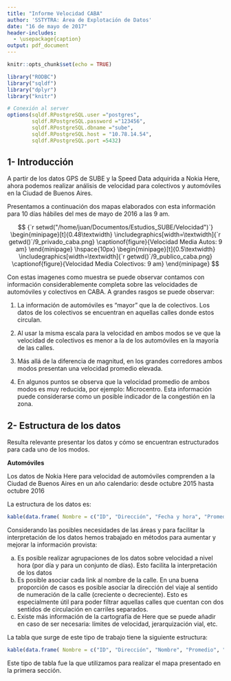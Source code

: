 ```yaml
---
title: "Informe Velocidad CABA"
author: 'SSTYTRA: Área de Explotación de Datos'
date: "16 de mayo de 2017"
header-includes:
  - \usepackage{caption}
output: pdf_document
---
```


```r
knitr::opts_chunk$set(echo = TRUE)

library("RODBC")
library("sqldf")
library("dplyr")
library("knitr")

# Conexión al server
options(sqldf.RPostgreSQL.user ="postgres",
        sqldf.RPostgreSQL.password ="123456",
        sqldf.RPostgreSQL.dbname ="sube",
        sqldf.RPostgreSQL.host = "10.78.14.54",
        sqldf.RPostgreSQL.port =5432)


```

## 1- Introducción

A partir de los datos GPS de SUBE y la Speed Data adquirida a Nokia Here, ahora podemos realizar análisis de velocidad para colectivos y automóviles en la Ciudad de Buenos Aires.

Presentamos a continuación dos mapas elaborados con esta información para 10 días hábiles del mes de mayo de 2016 a las 9 am.

$$
{`r setwd("/home/juan/Documentos/Estudios_SUBE/Velocidad")`}
\begin{minipage}[t]{0.48\textwidth}
\includegraphics[width=\textwidth]{`r getwd()`/9_privado_caba.png}
\captionof{figure}{Velocidad Media Autos: 9 am}
\end{minipage}
\hspace{10px}
\begin{minipage}[t]{0.5\textwidth}
\includegraphics[width=\textwidth]{`r getwd()`/9_publico_caba.png}
\captionof{figure}{Velocidad Media Colectivos: 9 am}
\end{minipage}
$$

Con estas imagenes como muestra se puede observar contamos con información considerablemente completa sobre las velocidades de automóviles y colectivos en CABA.
A grandes rasgos se puede observar:

  1. La información de automóviles es "mayor" que la de colectivos. Los datos de los colectivos se encuentran en aquellas calles donde estos circulan.

  2. Al usar la misma escala para la velocidad en ambos modos se ve que la velocidad de colectivos es menor a la de los automóviles en la mayoría de las calles. 

  3. Más allá de la diferencia de magnitud, en los grandes corredores ambos modos presentan una velocidad promedio elevada.
  
  4. En algunos puntos se observa que la velocidad promedio de ambos modos es muy reducida, por ejemplo: Microcentro. Esta información puede considerarse como un posible indicador de la congestión en la zona.
  
## 2- Estructura de los datos

Resulta relevante presentar los datos y cómo se encuentran estructurados para cada uno de los modos.

**Automóviles**

Los datos de Nokia Here para velocidad de automóviles comprenden a la Ciudad de Buenos Aires en un año calendario: desde octubre 2015 hasta octubre 2016

La estructura de los datos es:

```r

kable(data.frame( Nombre = c("ID", "Dirección", "Fecha y hora", "Promedio", "Desvío estándar", "Mínimo", "Máximo", "Confianza"), Descripción = c("Identificador del link", "Dirección del viaje", "Año-Mes-Día Hora:Minuto", "Velocidad promedio del link en ese momento", "Desvío estándar de la velocidad promedio del link en ese momento", "Velocidad mínima del link en ese momento", "Velocidad máxima del link en ese momento", "Indicador de la certeza del dato de velocidad"))) 
```

Considerando las posibles necesidades de las áreas y para facilitar la interpretación de los datos hemos trabajado en métodos para aumentar y mejorar la información provista:

  a. Es posible realizar agrupaciones de los datos sobre velocidad a nivel hora (por día y para un conjunto de días). Esto facilita la interpretación de los datos
  b. Es posible asociar cada link al nombre de la calle. En una buena proporción de casos es posible asociar la dirección del viaje al sentido de numeración de la calle (creciente o decreciente). Esto es especialmente útil para poder filtrar aquellas calles que cuentan con dos sentidos de circulación en carriles separados.
  c. Existe más información de la cartografía de Here que se puede añadir en caso de ser necesaria: límites de velocidad, jerarquización vial, etc.
  
La tabla que surge de este tipo de trabajo tiene la siguiente estructura:

```r

kable(data.frame( Nombre = c("ID", "Dirección", "Nombre", "Promedio", "Desvío estándar", "Mínimo", "Máximo", "Confianza", "Hora", "Sentido de la calle"), Descripción = c("Identificador del link", "Dirección del viaje", "Nombre de la calle", "Velocidad promedio del link por hora", "Desvío estándar de la velocidad promedio del link por hora", "Velocidad mínima del link por hora", "Velocidad máxima del link por hora", "Promedio del indicador de la certeza del dato de velocidad por hora", "Hora (variable de agrupación)", "Sentido del viaje considerando la numeración de la calle (creciente o decreciente)" ))) 
```

Este tipo de tabla fue la que utilizamos para realizar el mapa presentado en la primera sección.
